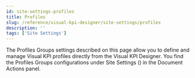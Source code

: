 ```yaml
---
id: site-settings-profiles
title: Profiles
slug: /reference/visual-kpi-designer/site-settings/profiles
description: ''
tags: ['Site Settings']
---
```



The Profiles Groups settings described on this page allow you to define and manage Visual KPI profiles directly from the Visual KPI Designer. 
You find the Profiles Groups configurations under Site Settings (<PngFont name='options28' />) in the Document Actions panel.

<JsonToTable jsonData={table} />
